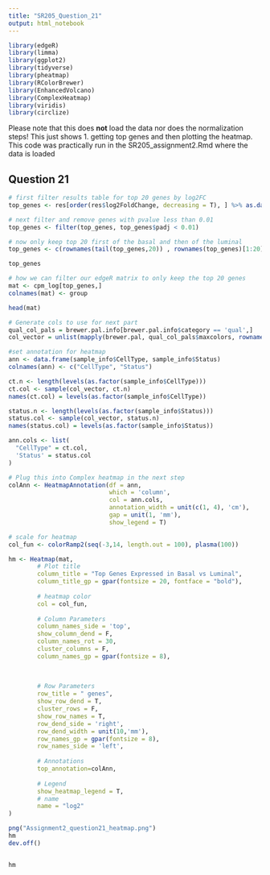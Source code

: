 ---
title: "SR205_Question_21"
output: html_notebook
---



```{r}
library(edgeR)
library(limma)
library(ggplot2)
library(tidyverse)
library(pheatmap)
library(RColorBrewer)
library(EnhancedVolcano)
library(ComplexHeatmap)
library(viridis)
library(circlize)

```

Please note that this does **not** load the data nor does the normalization steps! This just shows 1. getting top genes and then plotting the heatmap. This code was practically run in the SR205_assignment2.Rmd where the data is loaded


## Question 21
```{r}

# first filter results table for top 20 genes by log2FC
top_genes <- res[order(res$log2FoldChange, decreasing = T), ] %>% as.data.frame()

# next filter and remove genes with pvalue less than 0.01
top_genes <- filter(top_genes, top_genes$padj < 0.01)

# now only keep top 20 first of the basal and then of the luminal
top_genes <- c(rownames(tail(top_genes,20)) , rownames(top_genes)[1:20])

top_genes

```





```{r}
# how we can filter our edgeR matrix to only keep the top 20 genes
mat <- cpm_log[top_genes,]
colnames(mat) <- group

head(mat)
```



```{r}
# Generate cols to use for next part
qual_col_pals = brewer.pal.info[brewer.pal.info$category == 'qual',]
col_vector = unlist(mapply(brewer.pal, qual_col_pals$maxcolors, rownames(qual_col_pals)))
```



```{r}
#set annotation for heatmap
ann <- data.frame(sample_info$CellType, sample_info$Status)
colnames(ann) <- c("CellType", "Status")

ct.n <- length(levels(as.factor(sample_info$CellType)))
ct.col <- sample(col_vector, ct.n)
names(ct.col) = levels(as.factor(sample_info$CellType))

status.n <- length(levels(as.factor(sample_info$Status)))
status.col <- sample(col_vector, status.n)
names(status.col) = levels(as.factor(sample_info$Status))

ann.cols <- list(
  "CellType" = ct.col,
  'Status' = status.col
)

# Plug this into Complex heatmap in the next step
colAnn <- HeatmapAnnotation(df = ann,
                            which = 'column',
                            col = ann.cols,
                            annotation_width = unit(c(1, 4), 'cm'),
                            gap = unit(1, 'mm'),
                            show_legend = T)


```

```{r, fig.height=8, fig.width=8}

# scale for heatmap
col_fun <- colorRamp2(seq(-3,14, length.out = 100), plasma(100))

hm <- Heatmap(mat,
        # Plot title
        column_title = "Top Genes Expressed in Basal vs Luminal",
        column_title_gp = gpar(fontsize = 20, fontface = "bold"),
        
        # heatmap color
        col = col_fun, 
        
        # Column Parameters
        column_names_side = 'top',
        show_column_dend = F,
        column_names_rot = 30,
        cluster_columns = F,
        column_names_gp = gpar(fontsize = 8),
        
        
        
        # Row Parameters
        row_title = " genes",
        show_row_dend = T,
        cluster_rows = F,
        show_row_names = T,
        row_dend_side = 'right',
        row_dend_width = unit(10,'mm'),
        row_names_gp = gpar(fontsize = 8),
        row_names_side = 'left',
        
        # Annotations
        top_annotation=colAnn,
        
        # Legend
        show_heatmap_legend = T,
        # name
        name = "log2"
)

png("Assignment2_question21_heatmap.png")
hm
dev.off()


hm
```


